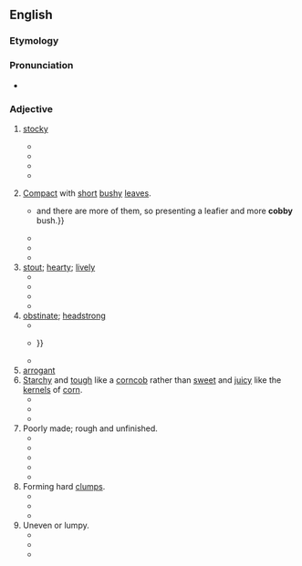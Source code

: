 ==English==

===Etymology===
{{suffix|en|cob|y}}

===Pronunciation===
* {{IPA|en|/ˈkɒbi/}}

===Adjective===
{{en-adj|cobbier}}

# {{lb|en|of an animal}} [[stocky]]
#* {{quote-book|en|year=1978 | title=The Gloster Fancy Canary |author=John Stewart Cross | page=9| passage=In a variety that is desirous of an overall '''cobby''' outline, the neck should be short and full without a tendency to hollow between back skull and shoulder.}}
#* {{quote-book|en|year=1981| title=The T.F.H. Book of Hamsters |author=Mervin F. Roberts | page=54| passage=The hamster shall be '''cobby''', well-conditioned in body, with large head, broad skull, and short in face, blunt-nosed, avoiding all rat-like appearance.}}
#* {{quote-book|en|year=2011|author=David Taylor|title=The Complete Contented Cat: Your Ultimate Guide to Feline Fulfilment|passage=The '''cobby''' cat is a solidly built animal with short, thick legs, broad shoulders and rump, and a short, rounded head with a flattish face.}}
#* {{quote-book|en|year=2019| title=Deteached|author=Eduard Meinema | page=| passage=Those are small, '''cobby''' men.}}
# {{lb|en|of a plant}} [[compact|Compact]] with [[short]] [[bushy]] [[leaf|leaves]].
#* {{quote-book|en|year=1950 | title=Gardeners' Chronicle, Horticultural Trade Journal|author=| page=32| passage={{...}} and there are more of them, so presenting a leafier and more '''cobby''' bush.}}
#* {{quote-book|en|year=1915| title=International Brewers' Journal - Volume 51|author=| page=357| passage=This material had been made up with success from a fairly uniform, bright and compact or '''cobby''' grade of thick-skinned barley, }}
#* {{quote-book|en|year=1950| title=The Chrysanthemum and Dahlia|author=| page=117| passage=I formed the opinion last year in particular that the naturally rooted cuttings were more '''cobby''' and shorter jointed and kept more in conformity with growth to suit my idea of general appearance and to fit in with my stopping dates.}}
#* {{quote-book|en|year=1969 | title=Amistad: Magazine of American Society of Mexico|author=| page=12| passage=The writer's favorite plant is a cluster of short, cobby green leaves (in shape resembling a banana), all reaching upward, }}
# [[stout]]; [[hearty]]; [[lively]]
#* {{quote-book|en|year=1847| title=Anacreontic Poems, On Religious, Moral, and Pastorial Subjects|chapter=A Young Esquire's Arrival At Manhood|author=John Wright | page=191| passage=So I may middle life enjoy, And jaunt about, my lovely toy; We'll spend our time so '''cobby''', Now thus, be in our hobby, And so enjoy the fashion }}
#* {{quote-book|en|year=1849| title=Second Work of Poems, Entitled A Gem for Every-one|chapter=The Snuff subject|author=John Wright | page=71| passage=Each one should be master now, of his own nose, But I pray you don't thus, take too strong a dose; -- A circumstance here allow me to mention, The subject of which is all good intention: The thing is so '''cobby''', and just to the point, Of a nose, with the snuff, well nigh out of joint ---}}
#* {{quote-book|en|year=1896| title=Farmer's Advocate and Home Magazine - Volume 31 |author=| page=156| passage=As it was, the two at head of the class were '''cobby''' in action.}}
#* {{quote-book|en|year=2013| title=Радость дарить знания: Английский язык со вкусом химии |author=Милеева Марина Николаевна | page=156| passage=Give them the third task. If succeed, You'll make them very '''cobby'''. }}
#  [[obstinate]]; [[headstrong]]
#* {{quote-book|en|year=1993| title=Shadow Valley/Fort Vengeance |author=Gordon D. Shirreffs | page=23| passage=Nothing really serious but the Owens boys was '''cobby''' and so was Niles . Didn't take much for them to tangle horns }}
#* {{quote-book|en|year=2000 | title=Patron|author=Thomas Wakefield Blackburn | page=164| passage=If the rest of your outfit's as '''cobby''' as you and this pair, I hope the lot of you {{...}} }}
#* {{quote-book|en|year=2011|title=The Unknown Ajax| author=Georgette Heyer | page=71| passage=There's no need for you to be fatched, lad: my Grandfather Bray was just such a '''cobby''' old fellow! }}
# [[arrogant]]
# [[starchy|Starchy]] and [[tough]] like a [[corncob]] rather than [[sweet]] and [[juicy]] like the [[kernel]]s of [[corn]].
#* {{quote-book|en|year=1945| title=Bulletin|authorGeorgia Experiment Station; Cornell University|page=| passage=The aroma and flavor resembled that of cornmeal and tasted starchy and "'''cobby'''."}}
#* {{quote-book|en|year=1955| title=Cape Cod's Way: An Informal History |author=Scott Corbett | page=169| passage=Another Methodist minister who had trouble with a parishioner by the good old Cape Cod name of Cobb left this record: Cobb, dismissed; too '''cobby'''; all cob and no corn."}}
#* {{quote-book|en|year=1978 | title=A Family Raised on Sunshine |author=Beverly K. Nye | page=84| passage=Cook it quickly in boiling water with a smidgen of sugar, and it will taste just like fresh corn and not "'''cobby'''”, as some folks complain about frozen corn.}}
# Poorly made; rough and unfinished.
#* {{quote-journal|en|year=1975|month=February|work=Cycle World Magazine |title=Harley-Davidson SX250|author=|volume=14|number=3|page=75|passage=Once a group of design engineers finishes with a prototype, it is often very '''cobby'''. it needs to be refined and detailed.}}
#* {{quote-book|en|year=1981| title=Car and Driver - Volume 27 |author=| page=5| passage=Early cars were '''cobby''' in appearance, but our recently produced test car looked terrific overall, and there's more dedication to come.}}
#* {{quote-book|en|year=1985 | title=Time - Volume 126, Issues 9-17 |author=| page=103| passage=By this standard, Tracy Kidder's book is not too '''cobby'''.}}
#* {{quote-journal|en|year=1994|month=March|work=Walneck's Classic Cycle Trader|title=Harley-Davidson Sportster XLCH Road Test|page=23|author=|volume=|number=|passage=The finish is first class everywhere on the bike. Nothing is '''cobby'''  or rough or hurriedly done.}}
#* {{quote-book|en|year=2005| title=Fifty Years with Car and Driver |author=Marty Padgett | page=198| passage=The engine is '''cobby''', but I figure it's just the highly tuned start-up blues.}}
# Forming hard [[clump]]s.
#* {{quote-book|en|year=1971| title=Financial Management Research in Farming in the United States|author=Virdien L. Harrison| page=298| passage=Gemson Series ( clay loam , very '''cobby''' clay loam, stony, gravelly loam, Stony loam ) }}
#* {{quote-book|en|year=1979| title=Diagnostic Soil Testing for Nitrogen Availability|author=David W. James, ‎Eugene H. Cronin, ‎John E. Keith | page=58| passage=SOIL fractured sandstone bedrock 20 stony fine sandy loam, very '''cobby''' fine sandy loam 13-20 very '''cobby''' loamy fine sand 0-13 ( inches )}}
#* {{quote-book|en|year=1980| title=Soil Survey of Helena Valley|author=Lamonte C. Bingham | page=24| passage=The substratum is white very '''cobby''' clay loam to 50 inches.}}
# Uneven or lumpy.
#* {{quote-book|en|year=1957| title=The Innocent Ambassadors |author=Philip Wylie | page=169| passage= I sat on the bed — jumped up — and found a less '''cobby''' place. }}
#* {{quote-book|en|year=1974| title=Follies & Grottoes |author=Barbara Jones | page=286| passage=one face is '''cobby''' gothick with a big ''quatrefoil'' on each side of the arch, and the other is '''cobby''' classical with alcoves.}}
#* {{quote-book|en|year=1998| title=Walneck's Classic Cycle Trader, September 1998|author=| page=112| passage=So even in very '''cobby corners''', the Bonneville steers more accurately and steadily than most machines.}}